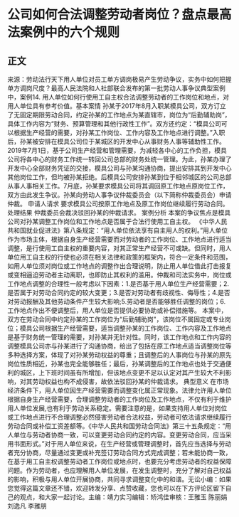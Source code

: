 # 公司如何合法调整劳动者岗位？盘点最高法案例中的六个规则
## 正文
来源：劳动法行天下用人单位对员工单方调岗极易产生劳动争议，实务中如何把握单方调岗尺度？最高人民法院和人社部联合发布的第一批劳动人事争议典型案例中，案例14. 用人单位如何行使用工自主权合法调整劳动者的工作岗位和地点，对用人单位具有参考价值。基本案情 孙某于2017年8月入职某模具公司，双方订立了无固定期限劳动合同，约定孙某的工作地点为某直辖市，岗位为“后勤辅助岗”，具体工作内容为“财务、预算管理和其他行政性工作”。双方还约定：“模具公司可以根据生产经营的需要，对孙某工作岗位、工作内容及工作地点进行调整。”入职后，孙某被安排在模具公司位于某城区的开发中心从事财务人事等辅助性工作。2019年7月1日，基于公司生产经营和管理需要，为减轻各中心的工作负担，模具公司将各中心的财务工作统一转回公司总部的财务处统一管理。为此，孙某办理了开发中心全部财务凭证的交接，模具公司与孙某沟通协商，提出安排其到开发中心其他岗位工作，但均被孙某拒绝。后模具公司安排孙某到位于相邻城区的公司总部从事人事相关工作。7月底，孙某要求模具公司将其调回原工作地点原岗位工作，双方由此发生争议。孙某向劳动人事争议仲裁委员会（以下简称仲裁委员会）申请仲裁。 申请人请求 要求模具公司按原工作地点及原工作岗位继续履行劳动合同。 处理结果 仲裁委员会裁决驳回孙某的仲裁请求。 案例分析 本案的争议焦点是模具公司对孙某调整工作岗位和工作地点是否属于合法行使用工自主权。 《中华人民共和国就业促进法》第八条规定：“用人单位依法享有自主用人的权利。”用人单位作为市场主体，根据自身生产经营需要而对劳动者的工作岗位、工作地点进行适当调整，是行使用工自主权的重要内容，对其正常生产经营不可或缺。但同时，用人单位用工自主权的行使也必须在相关法律和政策的框架内，符合一定条件和范围，如用人单位须对岗位或工作地点的调整作出合理说明，防止用人单位借此打击报复或变相逼迫劳动者主动离职，也即防止其权利的滥用。仲裁和司法实务中，岗位或工作地点调整的合理性一般考虑以下因素：1.是否基于用人单位生产经营需要；2.是否属于对劳动合同约定的较大变更；3.是否对劳动者有歧视性、侮辱性；4.是否对劳动报酬及其他劳动条件产生较大影响;5.劳动者是否能够胜任调整的岗位；6.工作地点作出不便调整后，用人单位是否提供必要协助或补偿措施等。 本案中，双方在劳动合同中约定孙某的工作岗位为“后勤辅助岗"，该岗位不属固定或专业岗位；模具公司根据生产经营需要，适当调整孙某的工作岗位、工作内容及工作地点是基于财务统一管理的需要，对孙某并无针对性。同时，该工作地点和工作内容的调整模具公司亦与孙某进行了沟通协商，给出了包括在原工作地点适当调整岗位等多种选择方案，体现了对孙某劳动权益的尊重；且调整后的人事岗位与孙某的原先岗位性质相近，孙某也完全能够胜任；最后，孙某调整后的工作地点也处于交通便利的城区，上下班时间虽有所增加，但该地点变更不足以认定对其产生较大不利影响，对其劳动权益也构不成侵害，故依法驳回孙某的仲裁请求。 典型意义 在市场经济条件下，用人单位因生产经营需要而调整变化属正常现象。法律允许用人单位根据自身生产经营需要，合理调整劳动者的工作岗位及工作地点，不仅有利于维护用人单位发展,也有利于劳动关系稳定。需要注意的是，如果支持用人单位对岗位或工作地点进行不合理调整必然侵害劳动者合法权益，劳动者可依法请求继续履行劳动合同或补偿工资差额等。《中华人民共和国劳动合同法》第三十五条规定：“用人单位与劳动者协商一致，可以变更劳动合同约定的内容。变更劳动合同，应当采用书面形式。”对于用人单位来说，在生产经营或管理调整时，首先应当选择与劳动者充分协商，尽量通过变更或补充签订劳动合同方式完成调整；若未能协商一致，在基于用工自主权调整劳动者工作岗位或地点时，也要充分考虑劳动者的权益保障问题。作为劳动者，也应理解用人单位发展，在发生调整时，充分了解对自己权益的影响，积极与用人单位开展协商，共同寻求调整变化中的和谐。无讼小编：如果您觉得这篇文章还不错，欢迎转发分享、点赞收藏，您也可以在下方评论区留下自己的观点，和大家一起讨论。主编：靖力实习编辑：矫鸿佳审核：王雅玉 陈丽娟 刘逸凡 李雅朋